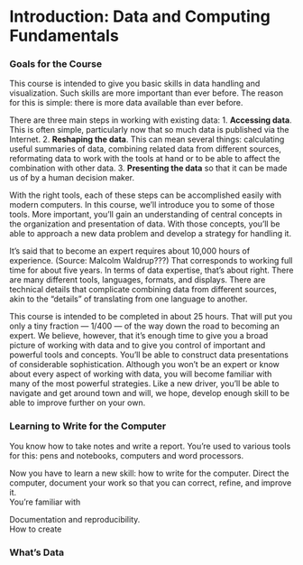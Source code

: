 Introduction: Data and Computing Fundamentals
==============

### Goals for the Course

This course is intended to give you basic skills in data handling and visualization.  Such skills are more important than ever before.  The reason for this is simple: there is more data available than ever before. 

There are three main steps in working with existing data:
1. **Accessing data**.  This is often simple, particularly now that so much data is published via the Internet.
2. **Reshaping the data**.  This can mean several things: calculating useful summaries of data, combining related data from different sources, reformating data to work with the tools at hand or to be able to affect the combination with other data.
3. **Presenting the data** so that it can be made us of by a human decision maker.

With the right tools, each of these steps can be accomplished easily with modern computers.  In this course, we'll introduce you to some of those tools.  More important, you'll gain an understanding of central concepts in the organization and presentation of data.  With those concepts, you'll be able to approach a new data problem and develop a strategy for handling it.

It's said that to become an expert requires about 10,000 hours of experience. (Source: Malcolm Waldrup???)  That corresponds to working full time for about five years.  In terms of data expertise, that's about right.  There are many different tools, languages, formats, and displays.  There are technical details that complicate combining data from different sources, akin to the "details" of translating from one language to another.

This course is intended to be completed in about 25 hours.  That will put you only a tiny fraction --- 1/400 --- of the way down the road to becoming an expert.  We believe, however, that it's enough time to give you a broad picture of working with data and to give you control of important and powerful tools and concepts. You'll be able to construct data presentations of considerable sophistication.  Although you won't be an expert or know about every aspect of working with data, you will become familiar with many of the most powerful strategies.  Like a new driver, you'll be able to navigate and get around town and will, we hope, develop enough skill to be able to improve further on your own. 

### Learning to Write for the Computer 

You know how to take notes and write a report.  You're used to various tools for this: pens and notebooks, computers and word processors.  

Now you have to learn a new skill: how to write for the computer.  Direct the computer, document your work so that you can correct, refine, and improve it.  
You're familiar with 

Documentation and reproducibility.  
How to create 

### What's Data

